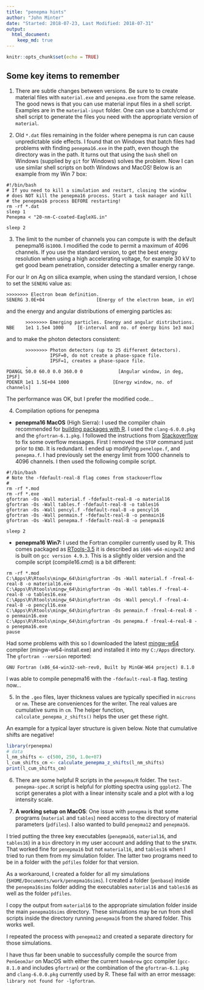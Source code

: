 ```yaml
---
title: "penepma hints"
author: "John Minter"
date: "Started: 2018-07-23, Last Modified: 2018-07-31"
output:
  html_document:
    keep_md: true
---
```


```r
knitr::opts_chunk$set(echo = TRUE)
```

## Some key items to remember

1. There are subtle changes between versions. Be sure to to create
material files with `material.exe` and `penepma.exe` from the same
release. The good news is that you can use material input files in
a shell script. Examples are in the `material-input` folder. One
can use a batch/cmd or shell script to generate the files you need
with the appropriate version of `material`.

2. Old `*.dat` files remaining in the folder where penepma is run
can cause unpredictable side effects. I found that on Windows that
batch files had problems with finding `penepma16.exe` in the path,
even though the directory was in the path. It turns out that using
the `bash` shell on Windows (supplied by `git` for Windows) solves
the problem. Now I can use similar shell scripts on both Windows
and MacOS! Below is an example from my Win 7 box:

```
#!/bin/bash
# If you need to kill a simulation and restart, closing the window
# does NOT kill the penepma16 process. Start a task manager and kill
# the penepma16 process BEFORE restarting!
rm -rf *.dat
sleep 1
Penepma < "20-nm-C-coated-EagleXG.in"

sleep 2
```

3. The limit to the number of channels you can compute is with
the default penepma16 is`1000`. I modified the code to permit a
maximum of 4096 channels. If you use the standard version, to get the
best energy resolution when using a high accelerating voltage, for
example 30 kV to get good beam penetration, consider detecting a
smaller energy range.

For our Ir on Ag on silica example, when using the standard version,
I chose to set the `SENERG` value as:

```
>>>>>>>> Electron beam definition.
SENERG 3.0E+04                   [Energy of the electron beam, in eV]
```

and the energy and angular distributions of emerging particles as:

```
       >>>>>>>> Emerging particles. Energy and angular distributions.
NBE    1e1 1.5e4 1000     [E-interval and no. of energy bins 1e3 max]
```

and to make the photon detectors consistent:

```
       >>>>>>>> Photon detectors (up to 25 different detectors).
                IPSF=0, do not create a phase-space file.
                IPSF=1, creates a phase-space file.
       .
PDANGL 50.0 60.0 0.0 360.0 0             [Angular window, in deg, IPSF]
PDENER 1e1 1.5E+04 1000                [Energy window, no. of channels]
```

The performance was OK, but I prefer the modified code...

4. Compilation options for penepma

- **penepma16 MacOS** (High Sierra): I used the compiler chain recommended for [building packages with R](http://cran.revolutionanalytics.com/bin/macosx/tools/). I used the `clang-6.0.0.pkg` and the `gfortran-6.1.pkg`. I followed the instructions from [Stackoverflow](https://stackoverflow.com/questions/44308577/ieee-underflow-flag-ieee-denormal-in-fortran-77) to fix some overflow messages. First I removed the `STOP` command just prior to `END`. It is redundant. I ended up modifying `penelope.f`, and `penepma.f`. I had previously set the energy limit from 1000 channels to 4096 channels. I then used the following compile script.

```
#!/bin/bash
# Note the -fdefault-real-8 flag comes from stackoverflow
# 
rm -rf *.mod
rm -rf *.exe
gfortran -Os -Wall material.f -fdefault-real-8 -o material16
gfortran -Os -Wall tables.f -fdefault-real-8 -o tables16
gfortran -Os -Wall pencyl.f -fdefault-real-8 -o pencyl16
gfortran -Os -Wall penmain.f -fdefault-real-8 -o penmain16
gfortran -Os -Wall penepma.f -fdefault-real-8 -o penepma16

sleep 2
```

- **penepma16 Win7:** I used the Fortran compiler currently used by R.
This comes packaged as [RTools-3.5](http://cran.revolutionanalytics.com/bin/windows/Rtools/Rtools35.exe) it is described as `i686-w64-mingw32` and is built on `gcc version 4.9.3`. This is a slightly older version and the compile script (compile16.cmd) is a bit different:

```
rm -rf *.mod
C:\Apps\R\Rtools\mingw_64\bin\gfortran -Os -Wall material.f -freal-4-real-8 -o material16.exe
C:\Apps\R\Rtools\mingw_64\bin\gfortran -Os -Wall tables.f -freal-4-real-8 -o tables16.exe
C:\Apps\R\Rtools\mingw_64\bin\gfortran -Os -Wall pencyl.f -freal-4-real-8 -o pencyl16.exe
C:\Apps\R\Rtools\mingw_64\bin\gfortran -Os penmain.f -freal-4-real-8 -o penmain16.exe
C:\Apps\R\Rtools\mingw_64\bin\gfortran -Os penepma.f -freal-4-real-8 -o penepma16.exe
pause
```

Had some problems with this so I downloaded the latest  [mingw-w64](https://sourceforge.net/projects/mingw-w64/) compiler (mingw-w64-install.exe) and installed it into my `C:/Apps` directory. The `gfortran --version` reported:

```
GNU Fortran (x86_64-win32-seh-rev0, Built by MinGW-W64 project) 8.1.0
```
I was able to compile penepma16 with the  `-fdefault-real-8` flag. testing now...


5. In the `.geo` files, layer thickness values are typically specified
in `microns` or `nm`. These are conveniences for the writer. The real
values are cumulative sums in `cm`. The helper function,
`calculate_penepma_z_shifts()` helps the user get these right.

An example for a typical layer structure is given below. Note that
cumulative shifts are negative!

```r
library(rpenepma)
# data
l_nm_shifts <- c(500, 250, 1.0e+07)
l_cum_shifts_cm <- calculate_penepma_z_shifts(l_nm_shifts)
print(l_cum_shifts_cm)
```

6. There are some helpful R scripts in the `penepma/R` folder.
The `test-penepma-spec.R` script is helpful for plotting spectra
using `ggplot2`. The script generates a plot with a linear intensity
scale and a plot with a log intensity scale.

7. **A working setup on MacOS**: One issue with `penepma` is that some
programs (`material` and `tables`) need access to the directory of
material parameters (`pdfiles`). I also wanted to build `penepma12` and `penepma16`.

I tried putting the three key executables (`penepma16`, `material16`, and `tables16`) in a `bin` directory in my user account and adding that to the `$PATH`. That worked fine for `penepma16` but not `material16`, and `tables16` when I tried to run them from my simulation folder. The latter two programs need to be in a folder with the `pdfiles` folder for that version.

As a workaround, I created a folder for all my simulations 
(`$HOME/Documents/work/penepma16sims`). I created a folder (`penbase`)
inside the `penepma16sims` folder adding the executables  `material16`
and `tables16` as well as the folder `pdfiles`.

I copy the output from `material16` to the appropriate simulation folder inside the main `penepma16sims` directory. These simulations may be run from shell scripts inside the directory running `penepma16` from the shared
folder. This works well.

I repeated the process with `penepma12` and created a separate directory
for those simulations.

I have thus far been unable to successfully compile the
source from `PenGeomJar` on MacOS with either the current 
`homebrew` gcc compiler (`gcc-8.1.0` and includes `gfortran`) or
the combination of the `gfortran-6.1.pkg` and `clang-6.0.0.pkg` 
currently used by R. These fail with an error message:
`library not found for -lgfortran`.






